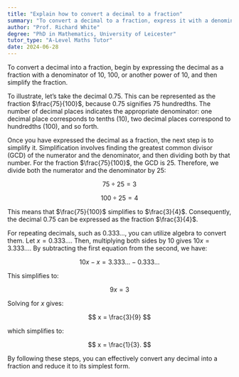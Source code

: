 ```yaml
---
title: "Explain how to convert a decimal to a fraction"
summary: "To convert a decimal to a fraction, express it with a denominator of 10, 100, etc., and then simplify the fraction."
author: "Prof. Richard White"
degree: "PhD in Mathematics, University of Leicester"
tutor_type: "A-Level Maths Tutor"
date: 2024-06-28
---
```


To convert a decimal into a fraction, begin by expressing the decimal as a fraction with a denominator of $10$, $100$, or another power of $10$, and then simplify the fraction.

To illustrate, let’s take the decimal $0.75$. This can be represented as the fraction $\frac{75}{100}$, because $0.75$ signifies $75$ hundredths. The number of decimal places indicates the appropriate denominator: one decimal place corresponds to tenths ($10$), two decimal places correspond to hundredths ($100$), and so forth.

Once you have expressed the decimal as a fraction, the next step is to simplify it. Simplification involves finding the greatest common divisor (GCD) of the numerator and the denominator, and then dividing both by that number. For the fraction $\frac{75}{100}$, the GCD is $25$. Therefore, we divide both the numerator and the denominator by $25$:

$$
75 \div 25 = 3
$$

$$
100 \div 25 = 4
$$

This means that $\frac{75}{100}$ simplifies to $\frac{3}{4}$. Consequently, the decimal $0.75$ can be expressed as the fraction $\frac{3}{4}$.

For repeating decimals, such as $0.333...$, you can utilize algebra to convert them. Let $x = 0.333...$. Then, multiplying both sides by $10$ gives $10x = 3.333...$. By subtracting the first equation from the second, we have:

$$
10x - x = 3.333... - 0.333...
$$

This simplifies to:

$$
9x = 3
$$

Solving for $x$ gives:

$$
x = \frac{3}{9}
$$

which simplifies to:

$$
x = \frac{1}{3}.
$$

By following these steps, you can effectively convert any decimal into a fraction and reduce it to its simplest form.
    